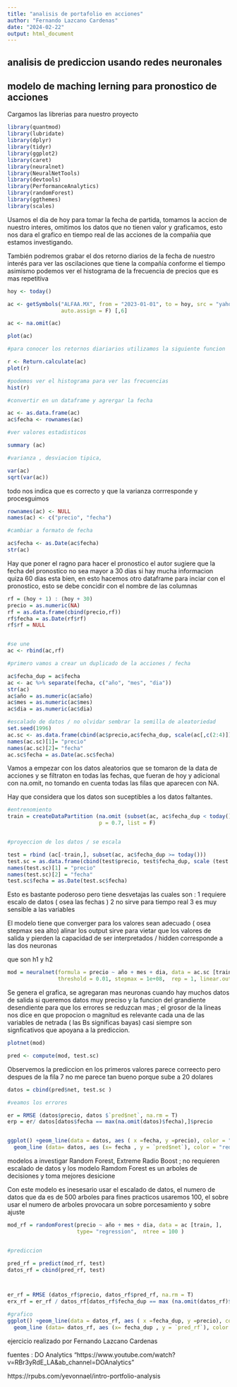 ```yaml
---
title: "analisis de portafolio en acciones"
author: "Fernando Lazcano Cardenas"
date: "2024-02-22"
output: html_document
---
```



## analisis de prediccion usando redes neuronales 
## modelo de maching lerning  para pronostico de acciones 


Cargamos las librerias para nuestro proyecto 
```r

library(quantmod)
library(lubridate)
library(dplyr)
library(tidyr)
library(ggplot2)
library(caret)
library(neuralnet)
library(NeuralNetTools)
library(devtools)
library(PerformanceAnalytics)
library(randomForest)
library(ggthemes)
library(scales)

```

Usamos el dia de hoy para tomar la fecha de partida, tomamos la accion de nuestro interes, omitimos los datos que no tienen valor y graficamos, esto nos dara el grafico en tiempo real de las acciones de la compañia que estamos investigando.  

También podremos grabar el dos retorno diarios de la fecha de nuestro interés para ver las oscilaciones que tiene la compañía conforme el tiempo asimismo podemos ver el histograma de la frecuencia de precios que es mas repetitiva 

```r
hoy <- today()

ac <- getSymbols("ALFAA.MX", from = "2023-01-01", to = hoy, src = "yahoo", 
                 auto.assign = F) [,6]

ac <- na.omit(ac)

plot(ac)

#para conocer los retornos diariarios utilizamos la siguiente funcion 

r <- Return.calculate(ac)
plot(r)

#podemos ver el histograma para ver las frecuencias 
hist(r)
```




```r

#convertir en un dataframe y agrergar la fecha 

ac <- as.data.frame(ac)
ac$fecha <- rownames(ac)

#ver valores estadisticos 

summary (ac)

#varianza , desviacion tipica, 

var(ac)
sqrt(var(ac))

```
todo nos indica que es correcto y  que la varianza corrresponde y procesguimos

```r
rownames(ac) <- NULL 
names(ac) <- c("precio", "fecha")

#cambiar a formato de fecha 

ac$fecha <- as.Date(ac$fecha)
str(ac)

```
Hay que poner el ragno para hacer el pronostico el autor sugiere que la fecha del pronostico no sea mayor a 30 dias si hay mucha informacion quiza 60 dias esta bien, en esto hacemos otro dataframe para inciar con el pronostico, esto se debe concidir con el nombre de las columnas 

```r


rf = (hoy + 1) : (hoy + 30)
precio = as.numeric(NA)
rf = as.data.frame(cbind(precio,rf))
rf$fecha = as.Date(rf$rf)
rf$rf = NULL


#se une 
ac <- rbind(ac,rf) 

#primero vamos a crear un duplicado de la acciones / fecha 

ac$fecha_dup = ac$fecha
ac <- ac %>% separate(fecha, c("año", "mes", "dia")) 
str(ac)
ac$año = as.numeric(ac$año)
ac$mes = as.numeric(ac$mes)
ac$dia = as.numeric(ac$dia)

#escalado de datos / no olvidar sembrar la semilla de aleatoriedad 
set.seed(1996)
ac.sc <- as.data.frame(cbind(ac$precio,ac$fecha_dup, scale(ac[,c(2:4)])))
names(ac.sc)[1]= "precio"
names(ac.sc)[2]= "fecha"
ac.sc$fecha = as.Date(ac.sc$fecha)

```
Vamos a empezar con los datos aleatorios que se tomaron de la data de acciones y se filtraton en todas las fechas, que fueran de hoy y adicional con na.omit, no tomando en cuenta todas las filas que aparecen con NA.

Hay que considera que los datos son suceptibles a los datos faltantes. 

```r
#entrenomiento
train = createDataPartition (na.omit (subset(ac, ac$fecha_dup < today()))$precio, 
                             p = 0.7, list = F)


#proyeccion de los datos / se escala 

test = rbind (ac[-train,], subset(ac, ac$fecha_dup >= today()))
test.sc = as.data.frame(cbind(test$precio, test$fecha_dup, scale (test [, c(2,3,4)])))
names(test.sc)[1] = "precio"
names(test.sc)[2] = "fecha"
test.sc$fecha = as.Date(test.sc$fecha)
```

Esto es bastante poderoso pero tiene desvetajas las cuales son  :
 1 requiere escalo de datos ( osea las fechas )
 2 no sirve para tiempo real 
 3 es muy sensible a las variables 

El modelo tiene que converger para los valores sean adecuado ( osea stepmax sea alto) alinar los output sirve para vietar que los valores de salida y pierden la capacidad de ser interpretados / hidden corresponde a las dos neuronas

que son h1 y h2

```r

mod = neuralnet(formula = precio ~ año + mes + dia, data = ac.sc [train, ], hidden = 2,
                threshold = 0.01, stepmax = 1e+08,  rep = 1, linear.output = T )


```

Se genera el grafica, se agregaran mas neuronas cuando hay muchos datos de salida si queremos datos muy preciso  y la funcion del grandiente desendiente para que los errores se reduzcan mas ; el grosor de la lineas nos dice en que propocion o magnitud es relevante cada una de las variables de netrada ( las Bs significas bayas)
casi siempre son signficativos que apoyana a la prediccion.


```r
plotnet(mod)

pred <- compute(mod, test.sc)
```

Observemos la prediccion en los primeros valores parece correecto pero despues de la fila 7 no me parece tan bueno porque sube a 20 dolares 

```r
datos = cbind(pred$net, test.sc )

#veamos los errores 

er = RMSE (datos$precio, datos $`pred$net`, na.rm = T)
erp = er/ datos[datos$fecha == max(na.omit(datos)$fecha),]$precio


ggplot() +geom_line(data = datos, aes ( x =fecha, y =precio), color = "black")+
  geom_line (data= datos, aes (x= fecha , y = `pred$net`), color = "red")

```
modelos a investigar Random Forest, Extreme Radio Boost  ; no requieren escalado de datos y los modelo Ramdom Forest es un arboles de decisiones y toma mejores desicione

Con este modelo es inesesario usar el escalado de datos, el numero de datos que da es de 500 arboles para fines practicos usaremos 100, el sobre usar el numero de arboles provocara un sobre porcesamiento y sobre ajuste 


```r

mod_rf = randomForest(precio ~ año + mes + dia, data = ac [train, ], 
                      type= "regression",  ntree = 100 )


#prediccion 

pred_rf = predict(mod_rf, test)
datos_rf = cbind(pred_rf, test)



er_rf = RMSE (datos_rf$precio, datos_rf$pred_rf, na.rm = T)
erx_rf = er_rf / datos_rf[datos_rf$fecha_dup == max (na.omit(datos_rf)$fecha_dup),]$precio

#grafico
ggplot() +geom_line(data = datos_rf, aes ( x =fecha_dup, y =precio), color = "black")+
  geom_line (data= datos_rf, aes (x= fecha_dup , y = `pred_rf`), color = "red")

```


ejercicio realizado por Fernando Lazcano Cardenas

fuentes : DO Analytics "https://www.youtube.com/watch?v=RBr3yRdE_LA&ab_channel=DOAnalytics"


https://rpubs.com/yevonnael/intro-portfolio-analysis


